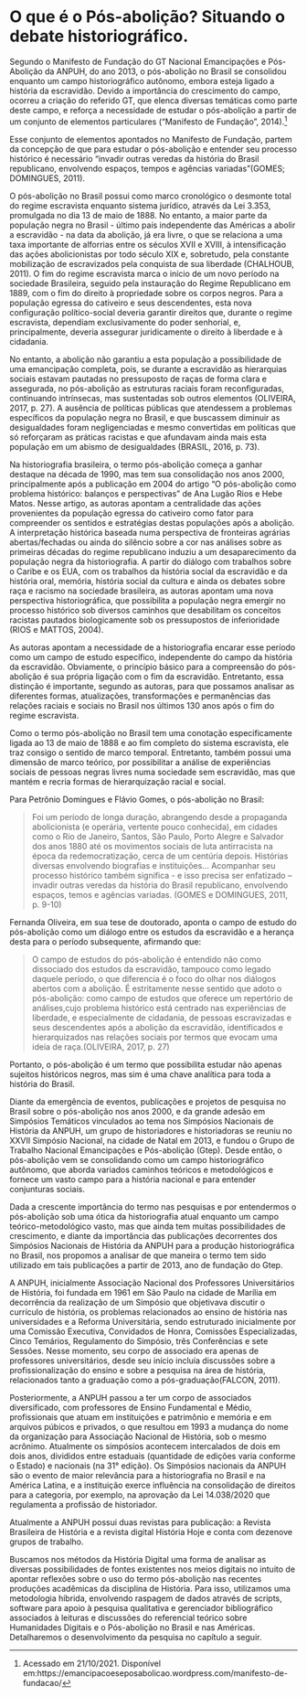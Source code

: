 # O que é o Pós-abolição? Situando o debate historiográfico.

Segundo o Manifesto de Fundação do GT Nacional Emancipações e Pós-Abolição da ANPUH, do ano 2013, o pós-abolição no Brasil se consolidou enquanto um campo historiográfico autônomo, embora esteja ligado a história da escravidão. Devido a importância do crescimento do campo, ocorreu a criação do referido GT, que elenca diversas temáticas como parte deste campo, e reforça a necessidade de estudar o pós-abolição a partir de um conjunto de elementos particulares (“Manifesto de Fundação”, 2014).[^1]

[^1]: Acessado em 21/10/2021. Disponível em:https://emancipacoeseposabolicao.wordpress.com/manifesto-de-fundacao/

Esse conjunto de elementos apontados no Manifesto de Fundação, partem da concepção de que para estudar o pós-abolição e entender seu processo histórico é necessário “invadir outras veredas da história do Brasil republicano, envolvendo espaços, tempos e agências variadas”(GOMES; DOMINGUES, 2011).

O pós-abolição no Brasil possui como marco cronológico o desmonte total do regime escravista enquanto sistema jurídico, através da Lei 3.353, promulgada no dia 13 de maio de 1888. No entanto, a maior parte da população negra no Brasil - último país independente das Américas a abolir a escravidão - na data da abolição, já era livre, o que se relaciona a uma taxa importante de alforrias entre os séculos XVII e XVIII, à intensificação das ações abolicionistas por todo século XIX e, sobretudo, pela constante mobilização de escravizados pela conquista de sua liberdade (CHALHOUB, 2011). O fim do regime escravista marca o início de um novo período na sociedade Brasileira, seguido pela instauração do Regime Republicano em 1889, com o fim do direito à propriedade sobre os corpos negros. Para a população egressa do cativeiro e seus descendentes, esta nova configuração político-social deveria garantir direitos que, durante o regime escravista, dependiam exclusivamente do poder senhorial, e, principalmente, deveria assegurar juridicamente o direito à liberdade e à cidadania. 

No entanto, a abolição não garantiu a esta população a possibilidade de uma emancipação completa, pois, se durante a escravidão as hierarquias sociais estavam pautadas no pressuposto de raças de forma clara e assegurada, no pós-abolição as estruturas raciais foram reconfiguradas, continuando intrínsecas, mas sustentadas sob outros elementos (OLIVEIRA, 2017, p. 27). A ausência de políticas públicas que atendessem a problemas específicos da população negra no Brasil, e que buscassem diminuir as desigualdades foram negligenciadas e mesmo convertidas em políticas que só reforçaram as práticas racistas e que afundavam ainda mais esta população em um abismo de desigualdades (BRASIL, 2016, p. 73). 

Na historiografia brasileira, o termo pós-abolição começa a ganhar destaque na década de 1990, mas tem sua consolidação nos anos 2000, principalmente após a publicação em 2004 do artigo “O pós-abolição como problema histórico: balanços e perspectivas” de Ana Lugão Rios e Hebe Matos. Nesse artigo, as autoras apontam a centralidade das ações provenientes da população egressa do cativeiro como fator para compreender os sentidos e estratégias destas populações após a abolição. A interpretação histórica baseada numa perspectiva de fronteiras agrárias abertas/fechadas ou ainda do silêncio sobre a cor nas análises sobre as primeiras décadas do regime republicano induziu a um desaparecimento da população negra da historiografia. A partir do diálogo com trabalhos sobre o Caribe e os EUA, com os trabalhos da história social da escravidão e da história oral, memória, história social da cultura e ainda os debates sobre raça e racismo na sociedade brasileira, as autoras apontam uma nova perspectiva historiográfica, que possibilita a população negra emergir no processo histórico sob diversos caminhos que desabilitam os conceitos racistas pautados biologicamente sob os pressupostos de inferioridade (RIOS e MATTOS, 2004).

As autoras apontam a necessidade de a historiografia encarar esse período como um campo de estudo específico, independente do campo da história da escravidão. Obviamente, o princípio básico para a compreensão do pós-abolição é sua própria ligação com o fim da escravidão. Entretanto, essa distinção é importante, segundo as autoras, para que possamos analisar as diferentes formas, atualizações, transformações e permanências das relações raciais e sociais no Brasil nos últimos 130 anos após o fim do regime escravista.

Como o termo pós-abolição no Brasil tem uma conotação especificamente ligada ao 13 de maio de 1888 e ao fim completo do sistema escravista, ele traz consigo o sentido de marco temporal. Entretanto, também possui uma dimensão de marco teórico, por possibilitar a análise de experiências sociais de pessoas negras livres numa sociedade sem escravidão, mas que mantém e recria formas de hierarquização racial e social. 

Para Petrônio Domingues e Flávio Gomes, o pós-abolição no Brasil:

> Foi um período de longa duração, abrangendo desde a propaganda abolicionista (e operária, vertente pouco conhecida), em cidades como o Rio de Janeiro, Santos, São Paulo, Porto Alegre e Salvador dos anos 1880 até os movimentos sociais de luta antirracista na época da redemocratização, cerca de um centúria depois. Histórias diversas envolvendo biografias e instituições... Acompanhar seu processo histórico também significa - e isso precisa ser enfatizado – invadir outras veredas da história do Brasil republicano, envolvendo espaços, temos e agências variadas. (GOMES e DOMINGUES, 2011, p. 9-10)

Fernanda Oliveira, em sua tese de doutorado, aponta o campo de estudo do pós-abolição como um diálogo entre os estudos da escravidão e a herança desta para o período subsequente, afirmando que:

> O campo de estudos do pós-abolição é entendido não como dissociado dos estudos da escravidão, tampouco como legado daquele período, o que diferencia é o foco do olhar nos diálogos abertos com a abolição. É estritamente nesse sentido que adoto o pós-abolição: como campo de estudos que oferece um repertório de análises,cujo problema histórico está centrado nas experiências de liberdade, e especialmente de cidadania, de pessoas escravizadas e seus descendentes após a abolição da escravidão, identificados e hierarquizados nas relações sociais por termos que evocam uma ideia de raça.(OLIVEIRA, 2017, p. 27)

Portanto, o pós-abolição é um termo que possibilita estudar não apenas sujeitos históricos negros, mas sim é uma chave analítica para toda a história do Brasil.

Diante da emergência de eventos, publicações e projetos de pesquisa no Brasil sobre o pós-abolição nos anos 2000, e da grande adesão em Simpósios Temáticos vinculados ao tema nos Simpósios Nacionais de História da ANPUH, um grupo de historiadores e historiadoras se reuniu no XXVII Simpósio Nacional, na cidade de Natal em 2013, e fundou o Grupo de Trabalho Nacional Emancipações e Pós-abolição (Gtep). Desde então, o pós-abolição vem se consolidando como um campo historiográfico autônomo, que aborda variados caminhos teóricos e metodológicos e fornece um vasto campo para a história nacional e para entender conjunturas sociais. 

Dada a crescente importância do termo nas pesquisas e por entendermos o pós-abolição sob uma ótica da historiografia atual enquanto um campo teórico-metodológico vasto, mas que ainda tem muitas possibilidades de crescimento, e diante da importância das publicações decorrentes dos Simpósios Nacionais de História da ANPUH para a produção historiográfica no Brasil, nos propomos a analisar de que maneira o termo tem sido utilizado em tais publicações a partir de 2013, ano de fundação do Gtep.

A ANPUH, inicialmente Associação Nacional dos Professores Universitários de História, foi fundada em 1961 em São Paulo na cidade de Marília em decorrência da realização de um Simpósio que objetivava discutir o currículo de história, os problemas relacionados ao ensino de história nas universidades e a Reforma Universitária, sendo estruturado inicialmente por uma Comissão Executiva, Convidados de Honra, Comissões Especializadas, Cinco Temários, Regulamento do Simpósio, três Conferências e sete Sessões. Nesse momento, seu corpo de associado era apenas de professores universitários, desde seu início incluía discussões sobre a profissionalização do ensino e sobre a pesquisa na área de história, relacionados tanto a graduação como a pós-graduação(FALCON, 2011). 

Posteriormente, a ANPUH passou a ter um corpo de associados diversificado, com professores de Ensino Fundamental e Médio, profissionais que atuam em instituições e patrimônio e memória e em arquivos púbicos e privados, o que resultou em 1993 a mudança do nome da organização para Associação Nacional de História, sob o mesmo acrônimo. Atualmente os simpósios acontecem intercalados de dois em dois anos, divididos entre estaduais (quantidade de edições varia conforme o Estado) e nacionais (na 31° edição).  Os Simpósios nacionais da ANPUH são o evento de maior relevância para a historiografia no Brasil e na América Latina, e a instituição exerce influência na consolidação de direitos para a categoria, por exemplo, na aprovação da Lei 14.038/2020 que regulamenta a profissão de historiador. 

Atualmente a ANPUH possui duas revistas para publicação: a Revista Brasileira de História e a revista digital História Hoje e conta com dezenove grupos de trabalho. 

Buscamos nos métodos da História Digital uma forma de analisar as diversas possibilidades de fontes existentes nos meios digitais no intuito de apontar reflexões sobre o uso do termo pós-abolição nas recentes produções acadêmicas da disciplina de História. Para isso, utilizamos uma metodologia híbrida, envolvendo raspagem de dados através de scripts, software para apoio à pesquisa qualitativa e gerenciador bibliográfico associados à leituras e discussões do referencial teórico sobre Humanidades Digitais e o Pós-abolição no Brasil e nas Américas. Detalharemos o desenvolvimento da pesquisa no capítulo a seguir.